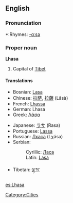 ==English==

===Pronunciation===
*:Rhymes: [[Rhymes:English:-ɑːsə|-ɑːsə]]

===Proper noun===
'''Lhasa'''

# Capital of [[Tibet]]

====Translations====
{{top}}
*Bosnian: [[Lasa#Bosnian|Lasa]] {{f}}
*Chinese: [[拉萨]], [[拉薩]] (Lāsà)
*French: [[Lhassa]]
*German: Lhasa
*Greek: [[Λάσα]]
{{mid}}
*Japanese: [[ラサ]] (Rasa)
*Portuguese: [[Lassa]]
*Russian: [[Лхаса]] (Lχása) {{f}}
*Serbian:
*:Cyrillic: [[Ласа#Serbian|Ласа]] {{f}}
*:Latin: [[Lasa#Serbian|Lasa]] {{f}}
*Tibetan: [[ལྷ་ས་]]
{{bottom}}

[[Category:Cities]]

[[es:Lhasa]]